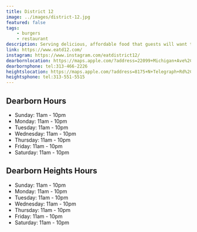 ```yaml
---
title: District 12
image: ../images/district-12.jpg
featured: false
tags:
    - burgers
    - restaurant
description: Serving delicious, affordable food that guests will want to return to week after week. Our beef and chicken is fresh never frozen, 100% Halal. We use the finest ingredients to insure quality.
link: https://www.eatd12.com/
instagram: https://www.instagram.com/eatdistrict12/
dearbornlocation: https://maps.apple.com/?address=22099+Michigan+Ave%2C+Dearborn%2C+MI+48124%2C+United+States&auid=6356721906956880701&ll=42.3055959%2C-83.2458046&lsp=9902&q=District+12
dearbornphone: tel:313-466-2226
heightslocation: https://maps.apple.com/?address=8175+N+Telegraph+Rd%2C+Dearborn+Heights%2C+MI+48127%2C+United+States&auid=4791095572085347205&ll=42.3504588%2C-83.2745369&lsp=9902&q=District+12
heightsphone: tel:313-551-5515
---
```

## Dearborn Hours

- Sunday: 11am - 10pm
- Monday: 11am - 10pm
- Tuesday: 11am - 10pm
- Wednesday: 11am - 10pm
- Thursday: 11am - 10pm
- Friday: 11am - 10pm
- Saturday: 11am - 10pm

## Dearborn Heights Hours

- Sunday: 11am - 10pm
- Monday: 11am - 10pm
- Tuesday: 11am - 10pm
- Wednesday: 11am - 10pm
- Thursday: 11am - 10pm
- Friday: 11am - 10pm
- Saturday: 11am - 10pm

